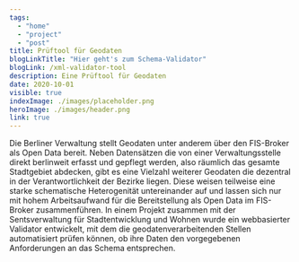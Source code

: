 ```yaml
---
tags:
  - "home"
  - "project"
  - "post"
title: Prüftool für Geodaten
blogLinkTitle: "Hier geht's zum Schema-Validator"
blogLink: /xml-validator-tool
description: Eine Prüftool für Geodaten
date: 2020-10-01
visible: true
indexImage: ./images/placeholder.png
heroImage: ./images/header.png
link: true
---
```


Die Berliner Verwaltung stellt Geodaten unter anderem über den FIS-Broker als Open Data bereit. Neben Datensätzen die von einer Verwaltungsstelle direkt berlinweit erfasst und gepflegt werden, also räumlich das gesamte Stadtgebiet abdecken, gibt es eine Vielzahl weiterer Geodaten die dezentral in der Verantwortlichkeit der Bezirke liegen. Diese weisen teilweise eine starke schematische Heterogenität untereinander auf und lassen sich nur mit hohem Arbeitsaufwand für die Bereitstellung als Open Data im FIS-Broker zusammenführen. In einem Projekt zusammen mit der Sentsverwaltung für Stadtentwicklung und Wohnen wurde ein webbasierter Validator entwickelt, mit dem die geodatenverarbeitenden Stellen automatisiert prüfen können, ob ihre Daten den vorgegebenen Anforderungen an das Schema entsprechen.
